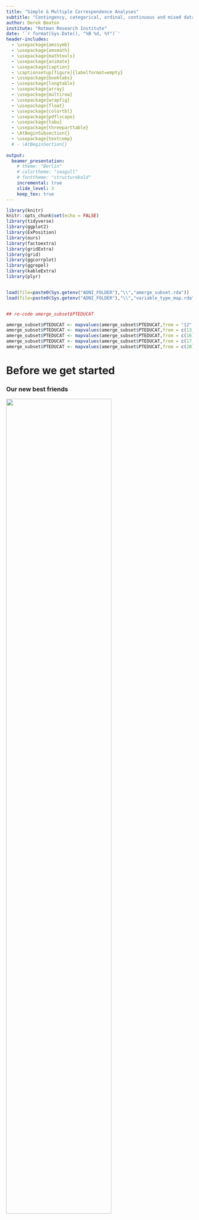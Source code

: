 ```yaml
---
title: "Simple & Multiple Correspondence Analyses"
subtitle: "Contingency, categorical, ordinal, continuous and mixed data"
author: Derek Beaton 
institute: "Rotman Research Institute"
date: '`r format(Sys.Date(), "%B %d, %Y")`'
header-includes:
  - \usepackage{amssymb}
  - \usepackage{amsmath}
  - \usepackage{mathtools}
  - \usepackage{animate}
  - \usepackage{caption}
  - \captionsetup[figure]{labelformat=empty}
  - \usepackage{booktabs}
  - \usepackage{longtable}
  - \usepackage{array}
  - \usepackage{multirow}
  - \usepackage{wrapfig}
  - \usepackage{float}
  - \usepackage{colortbl}
  - \usepackage{pdflscape}
  - \usepackage{tabu}
  - \usepackage{threeparttable}
  - \AtBeginSubsection{}
  - \usepackage{textcomp}
  # - \AtBeginSection{}
  
output:
  beamer_presentation:
    # theme: "Berlin"
    # colortheme: "seagull"
    # fonttheme: "structurebold"
    incremental: true
    slide_level: 3
    keep_tex: true
---
```


```r
library(knitr)
knitr::opts_chunk$set(echo = FALSE)
library(tidyverse)
library(ggplot2)
library(ExPosition)
library(ours)
library(factoextra)
library(gridExtra)
library(grid)
library(ggcorrplot)
library(ggrepel)
library(kableExtra)
library(plyr)


load(file=paste0(Sys.getenv("ADNI_FOLDER"),"\\","amerge_subset.rda"))
load(file=paste0(Sys.getenv("ADNI_FOLDER"),"\\","variable_type_map.rda"))


## re-code amerge_subset$PTEDUCAT

amerge_subset$PTEDUCAT <- mapvalues(amerge_subset$PTEDUCAT,from = "12","HS")
amerge_subset$PTEDUCAT <- mapvalues(amerge_subset$PTEDUCAT,from = c(13,14,15),c("HS+","HS+","HS+"))
amerge_subset$PTEDUCAT <- mapvalues(amerge_subset$PTEDUCAT,from = c(16),c("B"))
amerge_subset$PTEDUCAT <- mapvalues(amerge_subset$PTEDUCAT,from = c(17,18,19),c("B+","B+","B+"))
amerge_subset$PTEDUCAT <- mapvalues(amerge_subset$PTEDUCAT,from = c(20),c("ADV"))


```

# Before we get started 

### Our new best friends

![](../images/cont_disc.jpg){width=75%, height=75%}

[via \@allison_horst](https://twitter.com/allison_horst)

***

![](../images/nom_ord_bin.jpg){width=75%, height=75%}

[via \@allison_horst](https://twitter.com/allison_horst)

***

![](../images/cont_disc.jpg){width=40%, height=40%}![](../images/nom_ord_bin.jpg){width=40%, height=40%}

* What do we do with all of these in a PCA like way?
* Some are *very* difficult and effectively ignored
  + We won't do that!

### Motivation for today

* Not everything is a number
* Sometimes numbers aren't numbers!
* We need to recognize when this happens
  + And know what to do

### Typology

* SS Stevens (not a boat!)
* Levels of measurement
* Excellent examples: https://en.wikipedia.org/wiki/Level_of_measurement


### Where to find everything

* Generally: https://github.com/derekbeaton/workshops
* Today: 

### Overview

* Revisit PCA
* Looking at some data
* Simple correspondence analysis
  + and many of its connections
* Multiple correspondence analysis
  + generalizes CA (amongst many other things)
  + and how to handle various data types
* A whole bunch of bonuses
  + Robustness
  + PLS
  + Networks
  + Software

# Revisting PCA

### What is PCA for?

* When we can compute a covariance or correlation matrix
* Break data into components
  + Orthogonal
  + Rank ordered
  + Made of bits & pieces of original measures
  

### Eigen- and singular value decompositions

![](../images/EVD_SVD_1.png)

### Eigen- and singular value decompositions

![](../images/EVD_SVD_2.png)

### Eigen- and singular value decompositions

![](../images/EVD_SVD_3.png)

### Eigen- and singular value decompositions

![](../images/EVD_SVD_4.png)

### Eigen- and singular value decompositions

![](../images/EVD_SVD_5.png)

# Some data

### Diagnosis and education

```r

edu_dx_table <- table(amerge_subset$PTEDUCAT, amerge_subset$DX)

kable(edu_dx_table, "latex", booktabs = T) %>%
  kable_styling() %>%
  column_spec(column = 1, italic = T)

```

***

* Given a table, and asked for a multivariate analysis
* We do what we know: PCA


***

```r

edu_dx_pca <- epPCA(edu_dx_table, graphs=F)


pca_rows <- fviz_pca_ind(edu_dx_pca, repel = T) +
  coord_cartesian(xlim=c(edu_dx_pca$Plotting.Data$constraints$minx, edu_dx_pca$Plotting.Data$constraints$maxx), ylim = c(edu_dx_pca$Plotting.Data$constraints$miny, edu_dx_pca$Plotting.Data$constraints$maxy)) +
  theme(panel.grid.major = element_blank(), panel.grid.minor = element_blank(),
        axis.text.x=element_blank(),
        axis.ticks.x=element_blank(),
        axis.text.y=element_blank(),
        axis.ticks.y=element_blank()) +
  xlab(paste0("Component 1. Explained variance: ", round(edu_dx_pca$ExPosition.Data$t[1], digits=2),"%")) +
  ylab(paste0("Component 2. Explained variance: ", round(edu_dx_pca$ExPosition.Data$t[2], digits=2),"%")) +
  ggtitle("PCA:\nRow component scores")


pca_vars <- fviz_pca_var(edu_dx_pca) +
  xlab(paste0("Component 1. Explained variance: ", round(edu_dx_pca$ExPosition.Data$t[1], digits=2),"%")) +
  ylab(paste0("Component 2. Explained variance: ", round(edu_dx_pca$ExPosition.Data$t[2], digits=2),"%")) +
  ggtitle("PCA:\nVariable-Component Correlations")

```

***

```r
grid.arrange(pca_rows, textGrob(""), nrow=1)
```
***

```r
grid.arrange(textGrob(""), pca_vars, nrow=1)
```

***

```r
grid.arrange(pca_rows, pca_vars, nrow=1)
```


### What did we analyze?

```r

kable(round(cor(edu_dx_table), digits=3), "latex", booktabs = T) %>%
  kable_styling()

```

### What did PCA detect?

```r

edu_dx_with_sums <- cbind(edu_dx_table, rowSums(edu_dx_table))
colnames(edu_dx_with_sums)[ncol(edu_dx_with_sums)] <- "Row sums"

kable(edu_dx_with_sums, "latex", booktabs = T) %>%
  kable_styling() %>%
  column_spec(column = 1, italic = T) %>%
  column_spec(column = ncol(edu_dx_with_sums)+1, bold = T, italic = T)

```

### Let's try something different!

```r

edu_dx_table <- t(edu_dx_table)

kable(edu_dx_table, "latex", booktabs = T) %>%
  kable_styling() %>%
  column_spec(column = 1, italic = T)

```

***

```r

edu_dx_pca <- epPCA(edu_dx_table, graphs=F)


pca_rows <- fviz_pca_ind(edu_dx_pca, repel = T) +
  coord_cartesian(xlim=c(edu_dx_pca$Plotting.Data$constraints$minx, edu_dx_pca$Plotting.Data$constraints$maxx), ylim = c(edu_dx_pca$Plotting.Data$constraints$miny, edu_dx_pca$Plotting.Data$constraints$maxy)) +
  theme(panel.grid.major = element_blank(), panel.grid.minor = element_blank(),
        axis.text.x=element_blank(),
        axis.ticks.x=element_blank(),
        axis.text.y=element_blank(),
        axis.ticks.y=element_blank()) +
  xlab(paste0("Component 1. Explained variance: ", round(edu_dx_pca$ExPosition.Data$t[1], digits=2),"%")) +
  ylab(paste0("Component 2. Explained variance: ", round(edu_dx_pca$ExPosition.Data$t[2], digits=2),"%")) +
  ggtitle("PCA:\nRow component scores")


pca_vars <- fviz_pca_var(edu_dx_pca) +
  xlab(paste0("Component 1. Explained variance: ", round(edu_dx_pca$ExPosition.Data$t[1], digits=2),"%")) +
  ylab(paste0("Component 2. Explained variance: ", round(edu_dx_pca$ExPosition.Data$t[2], digits=2),"%")) +
  ggtitle("PCA:\nVariable-Component Correlations")

grid.arrange(pca_rows, pca_vars, nrow=1)

```

### What did PCA analyze?

```r


kable(round(cor(edu_dx_table), digits=3), "latex", booktabs = T) %>%
  kable_styling()

```

### What did PCA detect?

```r
edu_dx_with_sums <- cbind(edu_dx_table, rowSums(edu_dx_table))
colnames(edu_dx_with_sums)[ncol(edu_dx_with_sums)] <- "Row sums"


kable(edu_dx_with_sums, "latex", booktabs = T) %>%
  kable_styling() %>%
  column_spec(column = 1, italic = T) %>%
  column_spec(column = ncol(edu_dx_with_sums)+1, bold = T, italic = T)

```

### What is PCA for?

* When we can compute a *meaningful* covariance or correlation matrix

### Let's take another look

```r

edu_dx_table <- table(amerge_subset$PTEDUCAT, amerge_subset$DX)
edu_dx_with_sums <- rbind(cbind(edu_dx_table, rowSums(edu_dx_table)), colSums(edu_dx_table))

edu_dx_with_sums[nrow(edu_dx_with_sums), ncol(edu_dx_with_sums)] <- NA
colnames(edu_dx_with_sums)[ncol(edu_dx_with_sums)] <- "Row sums"
rownames(edu_dx_with_sums)[nrow(edu_dx_with_sums)] <- "Column sums"

options(knitr.kable.NA = '')
kable(edu_dx_with_sums, "latex", booktabs = T) %>%
  kable_styling() %>%
  column_spec(column = 1, italic = T) %>%
  column_spec(column = ncol(edu_dx_with_sums)+1, bold = T, italic = T) %>%
  row_spec(row = nrow(edu_dx_with_sums), bold = T, italic = T)

```

* Tell me things about this matrix
* What kind of problem does this look like?


# Simple correspondence analysis


### What is CA?

* Initially: *visualize contingency tables* (**a la PCA**, factor analyses)
  + Text (corpus) of philosphy, biblical passages, literature
  + From Benzecri (1964) & Escofier (1965)
* Fully developed by Escofier (1969)
* Explosion of the technique in France
  + Across virtually every field (except psychology and neuroscience)
* The magic of CA relies on the magic of $\chi^2$
  + And there's some *crazy* magic here

### History

* Hotelling (1933) & Thurstone (1933) 
* Hirschfeld (1935) & Horst (1935)
* Guttman (1941)
* Burt (1950)
* And then Benzecri (1964) & Escofier (1965)
* Many more very important characters to re-discover CA

***

* See Lebart's History & Prehistory of CA 
  + http://www.dtmvic.com/doc/About_the_History_of_CA.pdf
* And Beh & Lombardo's series
  + A geneaology of CA: https://onlinelibrary.wiley.com/doi/abs/10.1111/j.1467-842X.2012.00676.x
  + A geneaology of CA 2: http://siba-ese.unisalento.it/index.php/ejasa/article/view/19785


### We're diving in

```r

edu_dx_table <- table(amerge_subset$PTEDUCAT, amerge_subset$DX)

kable(edu_dx_table, "latex", booktabs = T) %>%
  kable_styling() %>%
  column_spec(column = 1, italic = T)

```

```r

edu_dx_ca <- epCA(edu_dx_table, graphs = F)


ca_rows <- fviz_ca_row(edu_dx_ca) +
  coord_cartesian(xlim=c(edu_dx_ca$Plotting.Data$constraints$minx, edu_dx_ca$Plotting.Data$constraints$maxx), ylim = c(edu_dx_ca$Plotting.Data$constraints$miny, edu_dx_ca$Plotting.Data$constraints$maxy)) +
  theme(panel.grid.major = element_blank(), panel.grid.minor = element_blank(),
        axis.text.x=element_blank(),
        axis.ticks.x=element_blank(),
        axis.text.y=element_blank(),
        axis.ticks.y=element_blank()) +
  xlab(paste0("Component 1. Explained variance: ", round(edu_dx_ca$ExPosition.Data$t[1], digits=2),"%")) +
  ylab(paste0("Component 2. Explained variance: ", round(edu_dx_ca$ExPosition.Data$t[2], digits=2),"%")) +
  ggtitle("CA:\nRow component scores")


ca_cols <- fviz_ca_col(edu_dx_ca) +
  coord_cartesian(xlim=c(edu_dx_ca$Plotting.Data$constraints$minx, edu_dx_ca$Plotting.Data$constraints$maxx), ylim = c(edu_dx_ca$Plotting.Data$constraints$miny, edu_dx_ca$Plotting.Data$constraints$maxy)) +
  theme(panel.grid.major = element_blank(), panel.grid.minor = element_blank(),
        axis.text.x=element_blank(),
        axis.ticks.x=element_blank(),
        axis.text.y=element_blank(),
        axis.ticks.y=element_blank()) +
  xlab(paste0("Component 1. Explained variance: ", round(edu_dx_ca$ExPosition.Data$t[1], digits=2),"%")) +
  ylab(paste0("Component 2. Explained variance: ", round(edu_dx_ca$ExPosition.Data$t[2], digits=2),"%")) +
  ggtitle("CA:\nColumn component scores")


tgrob <- textGrob("")

```

*** 

```r

grid.arrange(ca_rows, tgrob, nrow=1)

```

*** 

```r

grid.arrange(tgrob, ca_cols, nrow=1)

```

*** 

```r

grid.arrange(ca_rows, ca_cols, nrow=1)

```

*** 

Want to see a cool trick?

*** 

```r

edu_dx_table <- table(amerge_subset$PTEDUCAT, amerge_subset$DX)

kable(edu_dx_table, "latex", booktabs = T) %>%
  kable_styling() %>%
  column_spec(column = 1, italic = T)

```

*** 

```r

edu_dx_table <- t(edu_dx_table)

kable(edu_dx_table, "latex", booktabs = T) %>%
  kable_styling() %>%
  column_spec(column = 1, italic = T)

```
What if we perform CA on this?

***

```r

edu_dx_ca <- epCA(edu_dx_table, graphs = F)


ca_rows <- fviz_ca_row(edu_dx_ca) +
  coord_cartesian(xlim=c(edu_dx_ca$Plotting.Data$constraints$minx, edu_dx_ca$Plotting.Data$constraints$maxx), ylim = c(edu_dx_ca$Plotting.Data$constraints$miny, edu_dx_ca$Plotting.Data$constraints$maxy)) +
  theme(panel.grid.major = element_blank(), panel.grid.minor = element_blank(),
        axis.text.x=element_blank(),
        axis.ticks.x=element_blank(),
        axis.text.y=element_blank(),
        axis.ticks.y=element_blank()) +
  xlab(paste0("Component 1. Explained variance: ", round(edu_dx_ca$ExPosition.Data$t[1], digits=2),"%")) +
  ylab(paste0("Component 2. Explained variance: ", round(edu_dx_ca$ExPosition.Data$t[2], digits=2),"%")) +
  ggtitle("CA:\nRow component scores")


ca_cols <- fviz_ca_col(edu_dx_ca) +
  coord_cartesian(xlim=c(edu_dx_ca$Plotting.Data$constraints$minx, edu_dx_ca$Plotting.Data$constraints$maxx), ylim = c(edu_dx_ca$Plotting.Data$constraints$miny, edu_dx_ca$Plotting.Data$constraints$maxy)) +
  theme(panel.grid.major = element_blank(), panel.grid.minor = element_blank(),
        axis.text.x=element_blank(),
        axis.ticks.x=element_blank(),
        axis.text.y=element_blank(),
        axis.ticks.y=element_blank()) +
  xlab(paste0("Component 1. Explained variance: ", round(edu_dx_ca$ExPosition.Data$t[1], digits=2),"%")) +
  ylab(paste0("Component 2. Explained variance: ", round(edu_dx_ca$ExPosition.Data$t[2], digits=2),"%")) +
  ggtitle("CA:\nColumn component scores")


grid.arrange(ca_rows, ca_cols, nrow=1)

```
<!--
### Bells, whistles

* Singular vectors, singular values, eigenvalues
* Component scores
* Generalized (weighted) singular vectors
-->

### How did that happen?


```r

edu_dx_table <- table(amerge_subset$PTEDUCAT, amerge_subset$DX)

kable(edu_dx_table, "latex", booktabs = T, caption = "Data") %>%
  kable_styling() %>%
  column_spec(column = 1, italic = T)

```

***

```r

kable( round(edu_dx_table / sum(edu_dx_table), digits= 3), "latex", booktabs = T, caption = "Observed probabilites") %>%
  kable_styling() %>%
  column_spec(column = 1, italic = T)

```

***

```r


observed_probs <- edu_dx_table / sum(edu_dx_table)

edu_dx_with_sums <- rbind(cbind(observed_probs, rowSums(observed_probs)), colSums(observed_probs))
edu_dx_with_sums <- round(edu_dx_with_sums, digits = 3)
colnames(edu_dx_with_sums)[ncol(edu_dx_with_sums)] <- "Row sums"
rownames(edu_dx_with_sums)[nrow(edu_dx_with_sums)] <- "Column sums"
edu_dx_with_sums[nrow(edu_dx_with_sums), ncol(edu_dx_with_sums)] <- NA

options(knitr.kable.NA = '')
kable( edu_dx_with_sums, "latex", booktabs = T, caption = "Observed probabilites and margins") %>%
  kable_styling() %>%
  column_spec(column = 1, italic = T) %>%
  column_spec(column = ncol(edu_dx_with_sums)+1, bold = T, italic = T) %>%
  row_spec(row = nrow(edu_dx_with_sums), bold = T, italic = T)

```

***

```r


row_probs <- rowSums(observed_probs)
col_probs <- colSums(observed_probs)
expected_probabilities <- round(row_probs %o% col_probs, digits = 3)

expected_probabilities_with_sums <- round(rbind(cbind(expected_probabilities, row_probs), col_probs), digits = 3)

colnames(expected_probabilities_with_sums)[ncol(expected_probabilities_with_sums)] <- "Row sums"
rownames(expected_probabilities_with_sums)[nrow(expected_probabilities_with_sums)] <- "Column sums"
expected_probabilities_with_sums[nrow(expected_probabilities_with_sums), ncol(expected_probabilities_with_sums)] <- NA

options(knitr.kable.NA = '')
kable( expected_probabilities_with_sums, "latex", booktabs = T, caption = "Expected probabilites and margins") %>%
  kable_styling() %>%
  column_spec(column = 1, italic = T) %>%
  column_spec(column = ncol(expected_probabilities_with_sums)+1, bold = T, italic = T) %>%
  row_spec(row = nrow(expected_probabilities_with_sums), bold = T, italic = T)

```

***

```r

kable( round(observed_probs - expected_probabilities, digits = 3), "latex", booktabs = T, caption = "Deviations: Observed - Expected") %>%
  kable_styling() %>%
  column_spec(column = 1, italic = T)

```

***

```r

row_constraints <- diag(1/rowSums(observed_probs))
rownames(row_constraints) <- rownames(observed_probs) -> colnames(row_constraints)

kable( round(row_constraints, digits = 3), "latex", booktabs = T, caption = "Row constraints (inverse row margins)") %>%
  kable_styling() %>%
  column_spec(column = 1, italic = T)

```

***

```r

col_constraints <- diag(1/colSums(observed_probs))
rownames(col_constraints) <- colnames(observed_probs) -> colnames(col_constraints)

kable( round(col_constraints, digits = 3), "latex", booktabs = T, caption = "Column constraints (inverse column margins)") %>%
  kable_styling() %>%
  column_spec(column = 1, italic = T)

```

### The GSVD

Simple quick magic
Then visualize it
Then swing back to Chi2
Then swing to CCA
Then expand it

[[[pick up here and drop most of the stuff below]]]


### The GSVD

* The generalized SVD
  + Constraints (weights) for rows & columns of rectangular table
  + Required for CA and fancier PCA-like techniques & extensions
* For some matrix $\mathbf{X}$ with $I$ rows and $J$ columns
* SVD($\mathbf{X}$) vs. GSVD($\mathbf{W}_{I}$,$\mathbf{X}$,$\mathbf{W}_{J}$)
* GSVD is 
  + Matrix multiplication (by constraints on data)
  + The SVD
  + More matrix multiplication (by constraints on vectors)

### The GSVD

* Notation
* Visualize it in SVD form
  + That looks familiar...
  
### What we did to the data

* O, wi & wj, E, Z
* Oh look that's Chi2
* Sum of eigenvalues * sum of table = Chi2.
  + Each component is an additive orthogonal slice of Chi2. WOAH.
  * The eigenvalues are *magic*

### CA visualized

* Oh look it's CCA-ish
* Oh it really really is CCA-ish!

### Rules

* It's like PCA
  + Variance (singular values, eigen values)
  + Directions & inter-relationships
  + Components scores
* It's unlike PCA
  + Relative interpretation *between* sets
  + Generalized singular vectors
  + Bifactor
    + Rows & columns treated the same
    + Together they help make components, as opposed to PCA


# Multiple correspondence analysis


### MAGIC! 

### Chi-squared

![](../images/distributions.png)

[See here](http://www.math.wm.edu/~leemis/chart/UDR/UDR.html)

### Chi-squared

![](../images/Chi2.PNG)

[See here](http://www.math.wm.edu/~leemis/chart/UDR/UDR.html)


# Some many bonuses!

## Software

* ExPosition
  + Family of packages
  + Includes resampling
  + Lots of PCA & CA techniques
* factoextra
  + Awesome ggplot2 visualizers for ExPosition
  + http://www.alboukadel.com/ & http://www.sthda.com/english/
* ours
  + Developed here within ONDRI
  + New package for outliers
  + Has some important bells-and-whistles

## Some alternatives

* FactoMineR
* ade4
* ca
* MASS
* psych
* So many others


# (Some) References

### See the reference sections of these

* Beaton, D., Saporta, G., Abdi, H., & Alzheimer's Disease Neuroimaging Initiative. (2019). A generalization of partial least squares regression and correspondence analysis for categorical and mixed data: An application with the ADNI data. bioRxiv, 598888.

* Beaton, D., Sunderland, K. M., Levine, B., Mandzia, J., Masellis, M., Swartz, R. H., ... & Strother, S. C. (2019). Generalization of the minimum covariance determinant algorithm for categorical and mixed data types. bioRxiv, 333005.

### And these

* Abdi, H., Guillemot, V., Eslami, A., & Beaton, D. (2017). Canonical correlation analysis. Encyclopedia of Social Network Analysis and Mining, 1-16.

* Beaton, D., Dunlop, J., & Abdi, H. (2016). Partial least squares correspondence analysis: A framework to simultaneously analyze behavioral and genetic data. Psychological methods, 21(4), 621.

### Techniques

* Greenacre, M. (2017). Correspondence analysis in practice. CRC press.

* Greenacre, M. J. (1984). Theory and Applications of Correspondence Analysis. Retrieved from http://books.google.com/books?id=LsPaAAAAMAAJ

### Techniques

* Greenacre, M. J. (2010). Correspondence analysis. Wiley Interdisciplinary Reviews: Computational Statistics, 2(5), 613–619. https://doi.org/10.1002/wics.114

* Lebart, L., Morineau, A., & Warwick, K. M. (1984). Multivariate descriptive statistical analysis: correspondence analysis and related techniques for large matrices. Wiley.

* Nguyen, L. H., & Holmes, S. (2019). Ten quick tips for effective dimensionality reduction. PLOS Computational Biology, 15(6), e1006907.


### Data

* Escofier, B. (1978). Analyse factorielle et distances répondant au principe d’équivalence distributionnelle. Revue de Statistique Appliquée, 26(4), 29–37.

* Escofier, B. (1979). Traitement simultané de variables qualitatives et quantitatives en analyse factorielle. Cahiers de l’Analyse Des Données, 4(2), 137–146.

* Greenacre, M. (2014). Data Doubling and Fuzzy Coding. In J. Blasius & M. Greenacre (Eds.), Visualization and Verbalization of Data (pp. 239–253). Philadelphia, PA, USA: CRC Press.


### History

* Holmes S, Josse J. Discussion of “50 Years of Data Science”.  Journal of Computational and Graphical Statistics. 2017, V26(4) 768-769. https://www.tandfonline.com/doi/full/10.1080/10618600.2017.1385471
